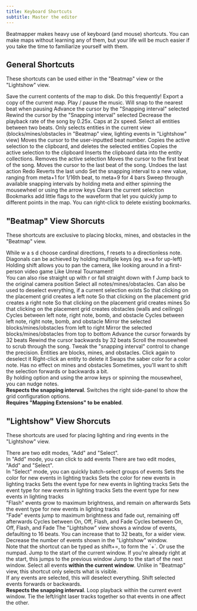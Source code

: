 ```yaml
---
title: Keyboard Shortcuts
subtitle: Master the editor
---
```


Beatmapper makes heavy use of keyboard (and mouse) shortcuts. 
You can make maps without learning any of them, but your life will be much easier if you take the time to familiarize yourself with them.

## General Shortcuts

These shortcuts can be used either in the "Beatmap" view or the "Lightshow" view.

<ShortcutTable>
  <ShortcutItem title="Save map" keys={[["META", "S"]]}>
    Save the current contents of the map to disk. Do this frequently!
  </ShortcutItem>
  <ShortcutItem title="Download map" keys={[["META", "P"]]}>
    Export a copy of the current map.
  </ShortcutItem>
  <ShortcutItem title="Play / pause the music" keys={[["Space"]]}>
    Play / pause the music.
    Will snap to the nearest beat when pausing
  </ShortcutItem>
  <ShortcutItem title="Seek forwards" keys={[["↑"], ["→"]]}>
    Advance the cursor by the "Snapping interval" selected
  </ShortcutItem>
  <ShortcutItem title="Seek backwards" keys={[["↓"], ["←"]]}>
    Rewind the cursor by the "Snapping interval" selected
  </ShortcutItem>
   <ShortcutItem title="Increment playback rate" keys={[["META", "="]]}>
    Increase the playback rate of the song by 0.25x. Caps at 0x speed.
  </ShortcutItem>
  <ShortcutItem title="Decrement playback rate" keys={[["META", "-"]]}>
    Decrease the playback rate of the song by 0.25x. Caps at 2x speed.
  </ShortcutItem>
  <ShortcutItem title="Quick-select" keys={[["Q"]]}>
    Select all entities between two beats. Only selects entities in the
    current view (blocks/mines/obstacles in "Beatmap" view, lighting events in
    "Lightshow" view)
  </ShortcutItem>
  <ShortcutItem title="Jump to a specific beat" keys={[["J"]]}>
    Moves the cursor to the user-inputted beat number.
  </ShortcutItem>
  <ShortcutItem title="Cut selection" keys={[["META", "X"]]}>
    Copies the active selection to the clipboard, and deletes the selected
    entities
  </ShortcutItem>
  <ShortcutItem title="Copy selection" keys={[["META", "C"]]}>
    Copies the active selection to the clipboard
  </ShortcutItem>
  <ShortcutItem title="Paste selection" keys={[["META", "V"]]}>
    Inserts the clipboard data into the entity collections.
  </ShortcutItem>
  <ShortcutItem title="Delete selection"  keys={[["Del"]]}>
    Removes the active selection
  </ShortcutItem>
  <ShortcutItem title="Skip to the start" keys={[["Home"]]}>
    Moves the cursor to the first beat of the song.
  </ShortcutItem>
  <ShortcutItem title="Skip to the end" keys={[["End"]]}>
    Moves the cursor to the last beat of the song.
  </ShortcutItem>
  <ShortcutItem title="Undo" keys={[["META", "Z"]]}>
    Undoes the last action
  </ShortcutItem>
  <ShortcutItem title="Redo" keys={[["Shift", "META", "Z"]]}>
    Redo
    Reverts the last undo
  </ShortcutItem>
  <ShortcutItem title="Switch snapping interval" keys={[["META", "1"], ["META", "9"]]} separator="through">
    Set the snapping interval to a new value, ranging from <Shortcut size="small">meta+1</Shortcut>
    for 1/16th beat, to <Shortcut size="small">meta+9</Shortcut>
    for 4 bars
  </ShortcutItem>
  <ShortcutItem title="Scroll through snapping intervals" keys={[["META", "SCROLL"], ["META", "↓"], ["META", "↑"]]}>
    Sweep through available snapping intervals by holding <Shortcut size="small">meta</Shortcut>
    and either spinning the mousewheel or using the arrow keys
  </ShortcutItem>
  <ShortcutItem title="Clears selection" keys={[["Esc"]]}>
    Clears the current selection
  </ShortcutItem>
  <ShortcutItem title="Create bookmark" keys={[["META", "B"]]}>
    Bookmarks add little flags to the waveform that let you quickly jump to
    different points in the map. You can right-click to delete existing
    bookmarks.
  </ShortcutItem>
</ShortcutTable>

## "Beatmap" View Shorcuts

These shortcuts are exclusive to placing blocks, mines, and obstacles in the "Beatmap" view.

<ShortcutTable>
  <ShortcutItem title="Set the direction for note blocks" keys={[[["W","A","S","D","F"]]]}>
    While <Shortcut size="small" separator=" ">w a s d</Shortcut> choose cardinal directions,
    <Shortcut size="small">f</Shortcut> resets to a directionless note.
    <br />
    Diagonals can be achieved by holding multiple keys
    (eg. <Shortcut size="small">w+a</Shortcut> for up-left)
  </ShortcutItem>
  <ShortcutItem title="Look around" keys={[["SHIFT", "MOVE"]]}>
    Holding shift allows you to pan the camera, like looking around in a
    first-person video game
  </ShortcutItem>
  <ShortcutItem title="Move around" keys={[["SHIFT", ["W","A","S","D"]]]}>
    Like Unreal Tournament!
    <br />
    You can also rise straight up with <Shortcut size="small">r</Shortcut> or fall straight down with <Shortcut size="small">f</Shortcut>
  </ShortcutItem>
  <ShortcutItem title="Reset view" keys={[["SHIFT", "Backspace"]]}>
    Jump back to the original camera position
  </ShortcutItem>
  <ShortcutItem title="Select / Deselect all" keys={[["META", "A"]]}>
    Select all notes/mines/obstacles. Can also be used to deselect everything,
    if a current selection exists
  </ShortcutItem>
  <ShortcutItem title="Set Tool to Left Note" keys={[["R"], ["1"]]}>
    So that clicking on the placement grid creates a left note
  </ShortcutItem>
  <ShortcutItem title="Set Tool to Right Note" keys={[["B"], ["2"]]}>
    So that clicking on the placement grid creates a right note
  </ShortcutItem>
  <ShortcutItem title="Set Tool to Mine" keys={[["3"]]}>
    So that clicking on the placement grid creates mines
  </ShortcutItem>
  <ShortcutItem title="Set Tool to Obstacles" keys={[["4"]]}>
    So that clicking on the placement grid creates obstacles (walls and ceilings)
  </ShortcutItem>
  <ShortcutItem title="Select next tool" keys={[["Tab"]]}>
    Cycles between left note, right note, bomb, and obstacle
  </ShortcutItem>
  <ShortcutItem title="Select previous tool" keys={[["SHIFT", "Tab"]]}>
    Cycles between left note, right note, bomb, and obstacle
  </ShortcutItem>
  <ShortcutItem title="Swap selection horizontally" keys={[["H"]]}>
    Mirror the selected blocks/mines/obstacles from left to right
  </ShortcutItem>
  <ShortcutItem title="Swap selection vertically" keys={[["V"]]}>
    Mirror the selected blocks/mines/obstacles from top to bottom
  </ShortcutItem>
  <ShortcutItem title="Jump forward" keys={[["Page Up"]]}>
    Advance the cursor forwards by 32 beats
  </ShortcutItem>
  <ShortcutItem title="Jump backwards" keys={[["Page Down"]]}>
    Rewind the cursor backwards by 32 beats
  </ShortcutItem>
  <ShortcutItem title="Scrub through time" keys={[["SCROLL"]]}>
    Scroll the mousewheel to scrub through the song. Tweak the "snapping
    interval" control to change the precision.
  </ShortcutItem>
  <ShortcutItem title="Select entity" keys={[["CLICKLEFT"]]}>
    Entities are blocks, mines, and obstacles. Click again to deselect it
  </ShortcutItem>
  <ShortcutItem title="Delete entity" keys={[["CLICKRIGHT"]]}>
    Right-click an entity to delete it
  </ShortcutItem>
  <ShortcutItem title="Mirror note color" keys={[["CLICKMIDDLE"]]}>
    Swaps the saber color for a color note. Has no effect on mines and obstacles
  </ShortcutItem>
  <ShortcutItem title="Nudge selected notes" keys={[["OPTION", "↓"], ["OPTION", "↑"]]}>
    Sometimes, you'll want to shift the selection forwards or backwards a bit.
    <br />
    By holding <Shortcut size="small">option</Shortcut> and using the arrow keys or spinning the mousewheel, you can nudge notes.
    <br />
    <strong>Respects the snapping interval</strong>.
  </ShortcutItem>
  <ShortcutItem title="Toggle 'Customize Grid' panel" keys={[["G"]]}>
    Switches the right side-panel to show the grid configuration options.
    <br />
    <strong>Requires "Mapping Extensions" to be enabled</strong>.
  </ShortcutItem>
</ShortcutTable>

## "Lightshow" View Shorcuts

These shortcuts are used for placing lighting and ring events in the "Lightshow" view.

<ShortcutTable>
  <ShortcutItem title="Switch to 'Add' mode" keys={[["A"]]}>
    There are two edit modes, "Add" and "Select".
    <br />
    In "Add" mode, you can click to add events
  </ShortcutItem>
  <ShortcutItem title="Switch to 'Select' mode" keys={[["S"]]}>
    There are two edit modes, "Add" and "Select".
    <br />
    In "Select" mode, you can quickly batch-select groups of events
  </ShortcutItem>
  <ShortcutItem title="Set light color to 'Red'" keys={[["R"]]}>
    Sets the color for new events in lighting tracks
  </ShortcutItem>
  <ShortcutItem title="Set light color to 'Blue'" keys={[["B"]]}>
    Sets the color for new events in lighting tracks
  </ShortcutItem>
  <ShortcutItem title="Select 'On' tool" keys={[["1"]]}>
    Sets the event type for new events in lighting tracks
  </ShortcutItem>
  <ShortcutItem title="Select 'Off' tool" keys={[["2"]]}>
    Sets the event type for new events in lighting tracks
  </ShortcutItem>
  <ShortcutItem title="Select 'Flash' tool" keys={[["3"]]}>
    Sets the event type for new events in lighting tracks
    <br />
    "Flash" events grow to maximum brightness, and remain on afterwards
  </ShortcutItem>
  <ShortcutItem title="Select 'Fade' tool" keys={[["4"]]}>
    Sets the event type for new events in lighting tracks
    <br />
    "Fade" events jump to maximum brightness and fade out, remaining off afterwards
  </ShortcutItem>
  <ShortcutItem title="Select next tool" keys={[["Tab"]]}>
    Cycles between On, Off, Flash, and Fade
  </ShortcutItem>
  <ShortcutItem title="Select previous tool" keys={[["Shift", "Tab"]]}>
    Cycles between On, Off, Flash, and Fade
  </ShortcutItem>
  <ShortcutItem title="Zoom out" keys={[["-"]]}>
    The "Lightshow" view shows a window of events, defaulting to 16 beats. You can
    increase that to 32 beats, for a wider view.
  </ShortcutItem>
  <ShortcutItem title="Zoom in" keys={[["+"]]}>
    Decrease the number of events shown in the "Lightshow" window.
    <br />
    Note that the shortcut can be typed as <Shortcut size="small">shift+=</Shortcut>, to
    form the `+`. Or use the numpad.
  </ShortcutItem>
  <ShortcutItem title="Jump to start" keys={[["Page Up"]]}>
    Jump to the start of the current window.
    If you're already right at the start, this jumps to the previous window
  </ShortcutItem>
  <ShortcutItem title="Jump to end" keys={[["Page Down"]]}>
    Jump to the start of the next window.
  </ShortcutItem>
  <ShortcutItem title="Select / deselect all" keys={[["META", "A"]]}>
    Select all events <strong>within the current window</strong>. Unlike in
    "Beatmap" view, this shortcut only selects what is visible.
    <br />
    If any events are selected, this will deselect everything.
  </ShortcutItem>
  <ShortcutItem title="Nudge selected events" keys={[["OPTION", "SCROLL"], ["OPTION", "↓"], ["OPTION", "↑"]]}>
    Shift selected events forwards or backwards.
    <br />
    <strong>Respects the snapping interval</strong>.
  </ShortcutItem>
  <ShortcutItem title="Toggle the 'event window lock'" keys={[["Z"]]}>
    Loop playback within the current event window.
  </ShortcutItem>
  <ShortcutItem title="Toggle the 'laser lock'" keys={[["X"]]}>
    Tie the left/right laser tracks together so that events in one affect the other.
  </ShortcutItem>
</ShortcutTable>
